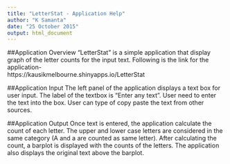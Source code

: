 ```yaml
---
title: "LetterStat - Application Help"
author: "K Samanta"
date: "25 October 2015"
output: html_document
---
```


##Application Overview
"LetterStat" is a simple application that display graph of the letter counts for the input text. Following is the link for the application-  
https://kausikmelbourne.shinyapps.io/LetterStat  

##Application Input
The left panel of the application displays a text box for user input. The label of the textbox is "Enter any text". User need to enter the text into the box. User can type of copy paste the text from other sources.

##Application Output
Once text is entered, the application calculate the count of each letter. The upper and lower case letters are considered in the same category (A and a are counted as same letter). After calculating the count, a barplot is displayed with the counts of the letters. The application also displays the original text above the barplot.


